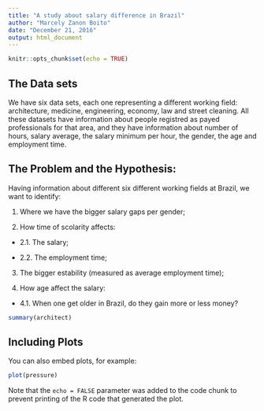 ```yaml
---
title: "A study about salary difference in Brazil"
author: "Marcely Zanon Boito"
date: "December 21, 2016"
output: html_document
---
```


```r
knitr::opts_chunk$set(echo = TRUE)
```

## The Data sets
We have six data sets, each one representing a different working field: architecture, medicine, engineering, economy, law and street cleaning. All these datasets have information about people registred as payed professionals for that area, and they have information about number of hours, salary average, the salary minimum per hour, the gender, the age and employment time.

## The Problem and the Hypothesis:
Having information about different six different working fields at Brazil, we want to identify:

1. Where we have the bigger salary gaps per gender;

2. How time of scolarity affects:

  + 2.1. The salary;
  
  + 2.2. The employment time;
  
3. The bigger estability (measured as average employment time);

4. How age affect the salary:

  + 4.1. When one get older in Brazil, do they gain more or less money?


```r
summary(architect)
```

## Including Plots

You can also embed plots, for example:

```r
plot(pressure)
```

Note that the `echo = FALSE` parameter was added to the code chunk to prevent printing of the R code that generated the plot.
